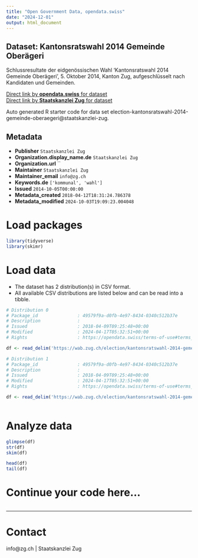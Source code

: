 ```yaml
---
title: "Open Government Data, opendata.swiss"
date: "2024-12-01"
output: html_document
---
```


## Dataset: Kantonsratswahl 2014 Gemeinde Oberägeri

Schlussresultate der eidgenössischen Wahl 'Kantonsratswahl 2014 Gemeinde Oberägeri', 5. Oktober 2014, Kanton Zug, aufgeschlüsselt nach Kandidaten und Gemeinden.

[Direct link by **opendata.swiss** for dataset](https://opendata.swiss/de/dataset/kantonsratswahl-2014-gemeinde-oberageri)<br>
[Direct link by **Staatskanzlei Zug** for dataset](https://wab.zug.ch/election/kantonsratswahl-2014-gemeinde-oberaegeri/data)

Auto generated R starter code for data set election-kantonsratswahl-2014-gemeinde-oberaegeri@staatskanzlei-zug.

## Metadata

- **Publisher** `Staatskanzlei Zug`
- **Organization.display_name.de** `Staatskanzlei Zug`
- **Organization.url** ``
- **Maintainer** `Staatskanzlei Zug`
- **Maintainer_email** `info@zg.ch`
- **Keywords.de** `['kommunal', 'wahl']`
- **Issued** `2014-10-05T00:00:00`
- **Metadata_created** `2018-04-12T18:31:24.786378`
- **Metadata_modified** `2024-10-03T19:09:23.004048`


# Load packages

```r

library(tidyverse)
library(skimr)

```

# Load data

-   The dataset has 2 distribution(s) in CSV format.
-   All available CSV distributions are listed below and can be read into a tibble.

```r

# Distribution 0
# Package_id               : 49579f9a-d0fb-4e97-8434-0340c512b37e
# Description              : 
# Issued                   : 2018-04-09T09:25:48+00:00
# Modified                 : 2024-04-17T05:32:51+00:00
# Rights                   : https://opendata.swiss/terms-of-use#terms_by

df <- read_delim('https://wab.zug.ch/election/kantonsratswahl-2014-gemeinde-oberaegeri/data-parties-csv')

# Distribution 1
# Package_id               : 49579f9a-d0fb-4e97-8434-0340c512b37e
# Description              : 
# Issued                   : 2018-04-09T09:25:48+00:00
# Modified                 : 2024-04-17T05:32:51+00:00
# Rights                   : https://opendata.swiss/terms-of-use#terms_by

df <- read_delim('https://wab.zug.ch/election/kantonsratswahl-2014-gemeinde-oberaegeri/data-csv')



```

# Analyze data

```r

glimpse(df)
str(df)
skim(df)

head(df)
tail(df)

```

# Continue your code here...

```r

```

------------------------------------------------------------------------

# Contact

info@zg.ch | Staatskanzlei Zug
